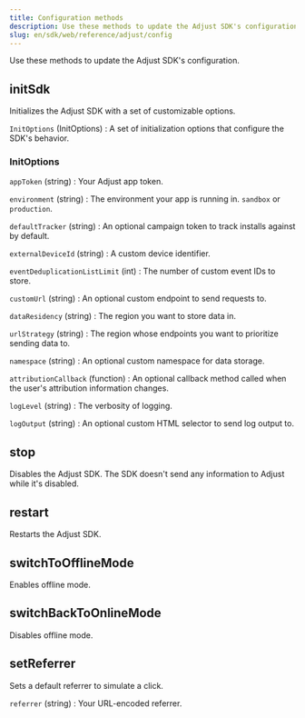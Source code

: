 ```yaml
---
title: Configuration methods
description: Use these methods to update the Adjust SDK's configuration.
slug: en/sdk/web/reference/adjust/config
---
```


Use these methods to update the Adjust SDK's configuration.

<Function>

## initSdk

Initializes the Adjust SDK with a set of customizable options.

<slot slot="signature">


<InitSdkSig />

</slot>

<slot slot="snippet">


<InitSdk />

</slot>

<slot slot="parameters">

`InitOptions` (InitOptions)
: A set of initialization options that configure the SDK's behavior.

<Accordion>

### InitOptions

`appToken` (string)
: Your Adjust app token.

`environment` (string)
: The environment your app is running in. `sandbox` or `production`.

`defaultTracker` (string)
: An optional campaign token to track installs against by default.

`externalDeviceId` (string)
: A custom device identifier.

`eventDeduplicationListLimit` (int)
: The number of custom event IDs to store.

`customUrl` (string)
: An optional custom endpoint to send requests to.

`dataResidency` (string)
: The region you want to store data in.

`urlStrategy` (string)
: The region whose endpoints you want to prioritize sending data to.

`namespace` (string)
: An optional custom namespace for data storage.

`attributionCallback` (function)
: An optional callback method called when the user's attribution information changes.

`logLevel` (string)
: The verbosity of logging.

`logOutput` (string)
: An optional custom HTML selector to send log output to.

</Accordion>

</slot>

</Function>


<Function>

## stop

Disables the Adjust SDK. The SDK doesn't send any information to Adjust while it's disabled.

<slot slot="signature">


<StopSig />

</slot>

<slot slot="snippet">


<Stop />

</slot>

</Function>

<Function>

## restart

Restarts the Adjust SDK.

<slot slot="signature">


<RestartSig />

</slot>

<slot slot="snippet">


<Restart />

</slot>

</Function>

<Function>

## switchToOfflineMode

Enables offline mode.

<slot slot="signature">


<SwitchToOfflineModeSig />

</slot>

<slot slot="snippet">


<SwitchToOfflineMode />

</slot>

</Function>

<Function>

## switchBackToOnlineMode

Disables offline mode.

<slot slot="signature">


<SwitchBackToOnlineModeSig />

</slot>

<slot slot="snippet">


<SwitchBackToOnlineMode />

</slot>

</Function>

<Function>

## setReferrer

Sets a default referrer to simulate a click.

<slot slot="signature">


<SetReferrerSig />

</slot>

<slot slot="snippet">


<SetReferrer />

</slot>

<slot slot="parameters">

`referrer` (string)
: Your URL-encoded referrer.

</slot>

</Function>
